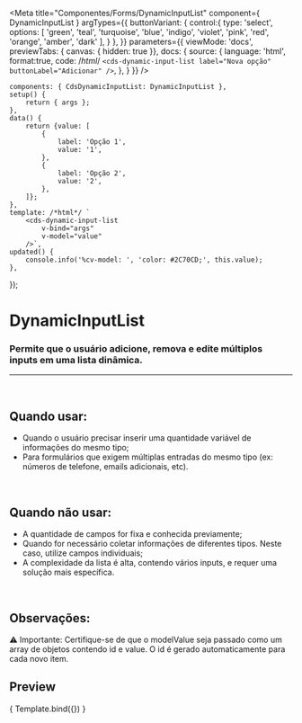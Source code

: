 
<Meta
	title="Componentes/Forms/DynamicInputList"
	component={ DynamicInputList }
	argTypes={{
		buttonVariant: {
			control:{
				type: 'select',
				options: [
					'green',
					'teal',
					'turquoise',
					'blue',
					'indigo',
					'violet',
					'pink',
					'red',
					'orange',
					'amber',
					'dark'
				],
			}
		},
	}}
	parameters={{
		viewMode: 'docs',
		previewTabs: { canvas: { hidden: true }},
		docs: {
			source: {
				language: 'html',
				format:true,
				code: /*html*/ 
`<cds-dynamic-input-list
	label="Nova opção"
	buttonLabel="Adicionar"
/>`,
			},
		}
	}}
/>

	components: { CdsDynamicInputList: DynamicInputList },
	setup() {
		return { args };
	},
	data() {
		return {value: [
			{
				label: 'Opção 1',
				value: '1',
			},
			{
				label: 'Opção 2',
				value: '2',
			},
		]};
	},
	template: /*html*/ `
		<cds-dynamic-input-list
			v-bind="args"
			v-model="value"
		/>`,
	updated() {
		console.info('%cv-model: ', 'color: #2C70CD;', this.value);
	},
});


# DynamicInputList

### Permite que o usuário adicione, remova e edite múltiplos inputs em uma lista dinâmica.
---
<br />

## Quando usar:
- Quando o usuário precisar inserir uma quantidade variável de informações do mesmo tipo;
- Para formulários que exigem múltiplas entradas do mesmo tipo (ex: números de telefone, emails adicionais, etc).

<br />

## Quando não usar:
- A quantidade de campos for fixa e conhecida previamente;
- Quando for necessário coletar informações de diferentes tipos. Neste caso, utilize campos individuais;
- A complexidade da lista é alta, contendo vários inputs, e requer uma solução mais específica.

<br />

## Observações:
⚠️ Importante: Certifique-se de que o modelValue seja passado como um array de objetos contendo id e value. O id é gerado automaticamente para cada novo item.

## Preview

<Canvas>
	<Story
		name="DynamicInputList"
		args={{
			label: 'Adicione opções',
            inputLabel: 'Nova opção',
			buttonVariant: 'dark',
			buttonText: 'Adicionar',
		}}
	>
		{ Template.bind({}) }
	</Story>
</Canvas>

<ArgsTable story="DynamicInputList" />
